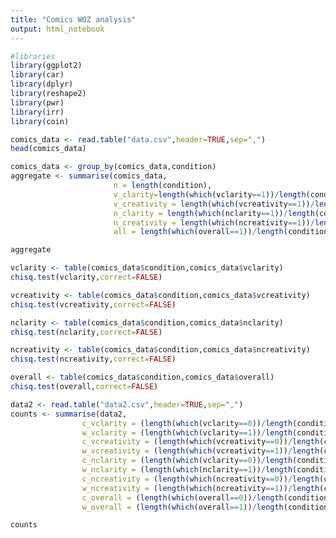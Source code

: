 ```yaml
---
title: "Comics WOZ analysis"
output: html_notebook
---
```

```r
#libraries
library(ggplot2)
library(car)
library(dplyr)
library(reshape2)
library(pwr)
library(irr)
library(coin)
```

```r
comics_data <- read.table("data.csv",header=TRUE,sep=",")
head(comics_data)
```
```r
comics_data <- group_by(comics_data,condition)
aggregate <- summarise(comics_data,
                       n = length(condition),
                       v_clarity=length(which(vclarity==1))/length(condition),
                       v_creativity = length(which(vcreativity==1))/length(condition),
                       n_clarity = length(which(nclarity==1))/length(condition),
                       n_creativity = length(which(ncreativity==1))/length(condition),
                       all = length(which(overall==1))/length(condition))

aggregate
```
```r
vclarity <- table(comics_data$condition,comics_data$vclarity)
chisq.test(vclarity,correct=FALSE)

vcreativity <- table(comics_data$condition,comics_data$vcreativity)
chisq.test(vcreativity,correct=FALSE)

nclarity <- table(comics_data$condition,comics_data$nclarity)
chisq.test(nclarity,correct=FALSE)

ncreativity <- table(comics_data$condition,comics_data$ncreativity)
chisq.test(ncreativity,correct=FALSE)

overall <- table(comics_data$condition,comics_data$overall)
chisq.test(overall,correct=FALSE)
```

```r
data2 <- read.table("data2.csv",header=TRUE,sep=",")
counts <- summarise(data2,
                c_vclarity = (length(which(vclarity==0))/length(condition))*100,
                w_vclarity = (length(which(vclarity==1))/length(condition))*100,
                c_vcreativity = (length(which(vcreativity==0))/length(condition))*100,
                w_vcreativity = (length(which(vcreativity==1))/length(condition))*100,
                c_nclarity = (length(which(vclarity==0))/length(condition))*100,
                w_nclarity = (length(which(nclarity==1))/length(condition))*100,
                c_ncreativity = (length(which(ncreativity==0))/length(condition))*100,
                w_ncreativity = (length(which(ncreativity==1))/length(condition))*100,
                c_overall = (length(which(overall==0))/length(condition))*100,
                w_overall = (length(which(overall==1))/length(condition))*100)

counts
```


